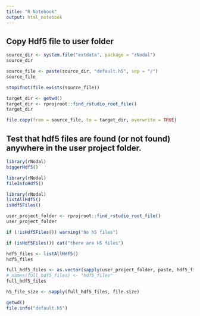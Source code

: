 ```yaml
---
title: "R Notebook"
output: html_notebook
---
```


## Copy Hdf5 file to user folder

```r
source_dir <- system.file("extdata", package = "rNodal")
source_dir

source_file <- paste(source_dir, "default.h5", sep = "/")
source_file

stopifnot(file.exists(source_file))

target_dir <- getwd()
target_dir <- rprojroot::find_rstudio_root_file()
target_dir

file.copy(from = source_file, to = target_dir, overwrite = TRUE)

```


## Test that hdf5 files are found (or not found) anywhere in the user project folder.

```r
library(rNodal)
biggerHdf5()
```

```r
library(rNodal)
fileInfoHdf5()
```



```r
library(rNodal)
listAllHdf5()
isHdf5Files()
```

```r
user_project_folder <- rprojroot::find_rstudio_root_file()
user_project_folder
```


```r
if (!isHdf5Files()) warning("No h5 files")
```


```r
if (isHdf5Files()) cat("there are H5 files")
```


```r
hdf5_files <- listAllHdf5()
hdf5_files
```

```r
full_hdf5_files <- as.vector(sapply(user_project_folder, paste, hdf5_files, sep = "/"))
# names(full_hdf5_files) <- "hdf5_files"
full_hdf5_files
```


```r
h5_file_size <- sapply(full_hdf5_files, file.size)
```

```r
getwd()
file.info("default.h5")
```

